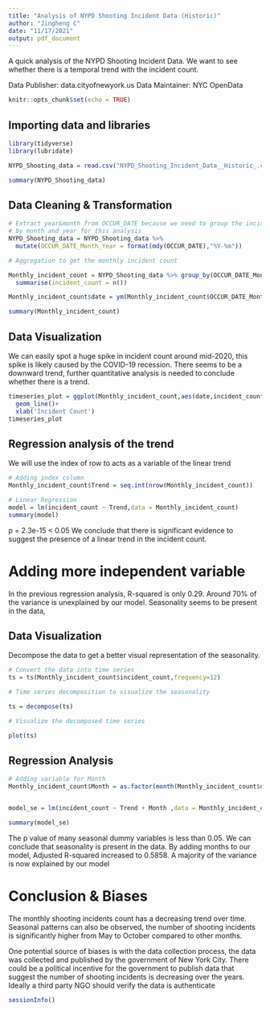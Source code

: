 ---
title: "Analysis of NYPD Shooting Incident Data (Historic)"
author: "Jingheng C"
date: "11/17/2021"
output: pdf_document
---
A quick analysis of the NYPD Shooting Incident Data. We want to see whether 
there is a temporal trend with the incident count.

Data Publisher: data.cityofnewyork.us
Data Maintainer: NYC OpenData

```{r setup, include=FALSE}
knitr::opts_chunk$set(echo = TRUE)
```

## Importing data and libraries

```{r imports}
library(tidyverse)
library(lubridate)

NYPD_Shooting_data = read.csv("NYPD_Shooting_Incident_Data__Historic_.csv")

summary(NYPD_Shooting_data)
```
## Data Cleaning & Transformation
```{r Cleaning & Transformation}

# Extract year&month from OCCUR_DATE because we need to group the incident 
# by month and year for this analysis
NYPD_Shooting_data = NYPD_Shooting_data %>%
  mutate(OCCUR_DATE_Month_Year = format(mdy(OCCUR_DATE),"%Y-%m"))

# Aggregation to get the monthly incident count 

Monthly_incident_count = NYPD_Shooting_data %>% group_by(OCCUR_DATE_Month_Year) %>% 
  summarise(incident_count = n())

Monthly_incident_count$date = ym(Monthly_incident_count$OCCUR_DATE_Month_Year)

summary(Monthly_incident_count)

```




## Data Visualization

We can easily spot a huge spike in incident count around mid-2020, this spike is
likely caused by the COVID-19 recession. There seems to be a downward trend, 
further quantitative analysis is needed to conclude whether there is a trend.   


```{r Data Exploration}

timeseries_plot = ggplot(Monthly_incident_count,aes(date,incident_count))+
  geom_line()+
  xlab('Incident Count')
timeseries_plot

```


## Regression analysis of the trend
We will use the index of row to acts as a variable of the linear trend
```{r}
# Adding index column 
Monthly_incident_count$Trend = seq.int(nrow(Monthly_incident_count))

# Linear Regression
model = lm(incident_count ~ Trend,data = Monthly_incident_count)
summary(model)

```

p = 2.3e-15 < 0.05
We conclude that there is significant evidence to suggest the presence of 
a linear trend in the incident count.


# Adding more independent variable
In the previous regression analysis, R-squared is only 0.29.
Around 70% of the variance is unexplained by our model.
Seasonality seems to be present in the data,

## Data Visualization
Decompose the data to get a better visual representation of the seasonality.


```{r summary}
# Convert the data into time series
ts = ts(Monthly_incident_count$incident_count,frequency=12)

# Time series decomposition to visualize the seasonality 

ts = decompose(ts)

# Visualize the decomposed time series

plot(ts)

```





## Regression Analysis


```{r}
# Adding variable for Month
Monthly_incident_count$Month = as.factor(month(Monthly_incident_count$date))


model_se = lm(incident_count ~ Trend + Month ,data = Monthly_incident_count)

summary(model_se)

```
The p value of many seasonal dummy variables is less than 0.05.
We can conclude that seasonality is present in the data. 
By adding months to our model, Adjusted R-squared increased to 0.5858. 
A majority of the variance is now explained by our model


# Conclusion & Biases
The monthly shooting incidents count has a decreasing trend over time. Seasonal patterns can also be observed, the number of shooting incidents is significantly higher from May to October compared to other months. 

One potential source of biases is with the data collection process, the data was collected and published by the government of New York City. There could be a political incentive for the government to publish data that suggest the number of shooting incidents is decreasing over the years. Ideally a third party NGO should verify the data is authenticate 
```{r}
sessionInfo()
```
